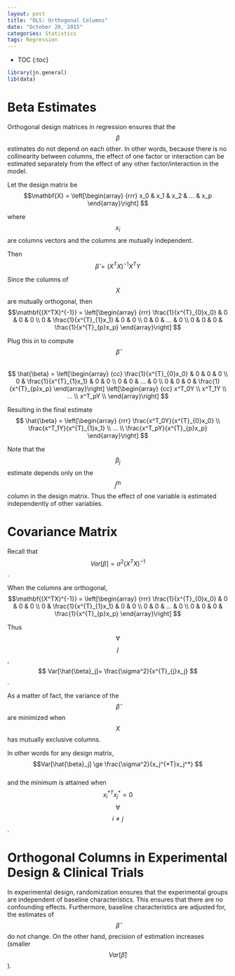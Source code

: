 ```yaml
---
layout: post
title: "OLS: Orthogonal Columns"
date: "October 20, 2015"
categories: Statistics
tags: Regression
---
```


* TOC
{:toc}

```r
library(jn.general)
lib(data)
```

# Beta Estimates

Orthogonal design matrices in regression ensures that the $$\beta$$ estimates do not depend on each other. In other words, because there is no collinearity between columns, the effect of one factor or interaction can be estimated separately from the effect of any other factor/interaction in the model.

Let the design matrix be <br>
$$\mathbf{X} = \left[\begin{array}
{rrr}
x_0 & x_1 & x_2 & ... & x_p
\end{array}\right]
$$

where $$x_i$$ are columns vectors and the columns are mutually independent.

Then <br>
$$ \hat{\beta} = (X^TX)^{-1}X^TY $$

Since the columns of $$X$$ are mutually orthogonal, then <br>
$$\mathbf{(X^TX)^{-1}} = \left[\begin{array}
{rrr}
\frac{1}{x^{T}_{0}x_0} & 0 & 0 & 0 \\
0 & \frac{1}{x^{T}_{1}x_1} & 0 & 0 \\
0 & 0 & ... & 0 \\
0 & 0 & 0 & \frac{1}{x^{T}_{p}x_p} 
\end{array}\right]
$$

Plug this in to compute $$ \hat{\beta} $$ <br>
$$ \hat{\beta} = \left[\begin{array}
{cc}
\frac{1}{x^{T}_{0}x_0} & 0 & 0 & 0 \\
0 & \frac{1}{x^{T}_{1}x_1} & 0 & 0 \\
0 & 0 & ... & 0 \\
0 & 0 & 0 & \frac{1}{x^{T}_{p}x_p} 
\end{array}\right]
\left[\begin{array}
{cc}
x^T_0Y \\
x^T_1Y \\
... \\
x^T_pY \\
\end{array}\right]
$$

Resulting in the final estimate <br>
$$ \hat{\beta} = \left[\begin{array}
{rrr}
\frac{x^T_0Y}{x^{T}_{0}x_0}  \\
\frac{x^T_1Y}{x^{T}_{1}x_1}  \\
... \\
\frac{x^T_pY}{x^{T}_{p}x_p} 
\end{array}\right]
$$


Note that the $$\beta_j$$ estimate depends only on the $$j^{th}$$ column in the design matrix. Thus the effect of one variable is estimated independently of other variables.

# Covariance Matrix
Recall that $$ Var[\beta] = \sigma^2 (X^TX)^{-1} $$.

When the columns are orthogonal, <br>
$$\mathbf{(X^TX)^{-1}} = \left[\begin{array}
{rrr}
\frac{1}{x^{T}_{0}x_0} & 0 & 0 & 0 \\
0 & \frac{1}{x^{T}_{1}x_1} & 0 & 0 \\
0 & 0 & ... & 0 \\
0 & 0 & 0 & \frac{1}{x^{T}_{p}x_p} 
\end{array}\right]
$$

Thus $$\forall$$ $$j$$, $$ Var[\hat{\beta}_j]= \frac{\sigma^2}{x^{T}_{j}x_j} $$.

As a matter of fact, the variance of the $$\hat{\beta}$$ are minimized when $$X$$ has mutually exclusive columns. 

In other words for any design matrix, <br>
$$Var[\hat{\beta}_j] \ge \frac{\sigma^2}{x_j^{*T}x_j^*} $$ <br>
and the minimum is attained when $$x_i^{*T}x^*_j = 0$$ $$\forall$$ $$i \ne j$$.

# Orthogonal Columns in Experimental Design & Clinical Trials
In experimental design, randomization ensures that the experimental groups are independent of baseline characteristics. This ensures that there are no confounding effects. Furthermore, baseline characteristics are adjusted for, the estimates of $$\hat{\beta}$$ do not change. On the other hand, precision of  estimation increases (smaller $$Var[\hat{\beta}]$$).


